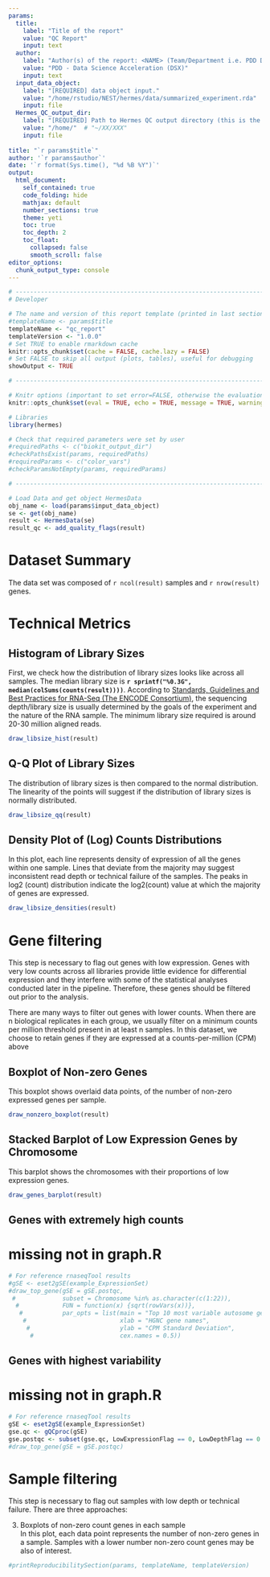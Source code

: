 ```yaml
---
params:
  title:
    label: "Title of the report"
    value: "QC Report"
    input: text
  author: 
    label: "Author(s) of the report: <NAME> (Team/Department i.e. PDD DSX)"
    value: "PDD - Data Science Acceleration (DSX)"
    input: text
  input_data_object:
    label: "[REQUIRED] data object input."
    value: "/home/rstudio/NEST/hermes/data/summarized_experiment.rda"
    input: file
  Hermes_QC_output_dir:
    label: "[REQUIRED] Path to Hermes QC output directory (this is the only requried parameter of the report)"
    value: "/home/"  # "~/XX/XXX"
    input: file
  
title: "`r params$title`"
author: '`r params$author`'
date: '`r format(Sys.time(), "%d %B %Y")`'
output:
  html_document:
    self_contained: true
    code_folding: hide
    mathjax: default
    number_sections: true
    theme: yeti
    toc: true
    toc_depth: 2
    toc_float:
      collapsed: false
      smooth_scroll: false
editor_options:
  chunk_output_type: console
---
```

```r
# -----------------------------------------------------------------------------
# Developer

# The name and version of this report template (printed in last section)
#templateName <- params$title
templateName <- "qc_report"
templateVersion <- "1.0.0"
# Set TRUE to enable rmarkdown cache
knitr::opts_chunk$set(cache = FALSE, cache.lazy = FALSE)
# Set FALSE to skip all output (plots, tables), useful for debugging 
showOutput <- TRUE

# -----------------------------------------------------------------------------

# Knitr options (important to set error=FALSE, otherwise the evaluation does not stop after an error!)
knitr::opts_chunk$set(eval = TRUE, echo = TRUE, message = TRUE, warning = TRUE, error = FALSE)

# Libraries
library(hermes)
```

```r
# Check that required parameters were set by user
#requiredPaths <- c("biokit_output_dir")
#checkPathsExist(params, requiredPaths)
#requiredParams <- c("color_vars")
#checkParamsNotEmpty(params, requiredParams)

# -----------------------------------------------------------------------------
```

```r
# Load Data and get object HermesData 
obj_name <- load(params$input_data_object)
se <- get(obj_name)
result <- HermesData(se)
result_qc <- add_quality_flags(result)
```

# Dataset Summary

The data set was composed of `r ncol(result)` samples and `r nrow(result)` genes. 

# Technical Metrics

## Histogram of Library Sizes

First, we check how the distribution of library sizes looks like across all samples. The median library size is <b>`r sprintf("%0.3G", median(colSums(counts(result))))`</b>. 
According to [Standards, Guidelines and Best Practices for RNA-Seq (The ENCODE Consortium)](https://www.encodeproject.org/documents/cede0cbe-d324-4ce7-ace4-f0c3eddf5972/@@download/attachment/ENCODE%20Best%20Practices%20for%20RNA_v2.pdf "ENCODE Project Homepage"), the sequencing depth/library size is usually determined by the goals of the experiment and the nature of the RNA sample. The minimum library size required is around 20-30 million aligned reads. 

```r
draw_libsize_hist(result)
```

## Q-Q Plot of Library Sizes

The distribution of library sizes is then compared to the normal distribution. The linearity of the points will suggest if the distribution of library sizes is normally distributed.

```r
draw_libsize_qq(result)
```

## Density Plot of (Log) Counts Distributions

In this plot, each line represents density of expression of all the genes within one sample. Lines that deviate from the majority may suggest inconsistent read depth or technical failure of the samples. The peaks in log2 (count) distribution indicate the log2(count) value at which the majority of genes are expressed. 

```r
draw_libsize_densities(result)
```

# Gene filtering

This step is necessary to flag out genes with low expression. Genes with very low counts across all libraries provide little evidence for differential expression and they interfere with some of the statistical analyses conducted later in the pipeline. Therefore, these genes should be filtered out prior to the analysis. 

There are many ways to filter out genes with lower counts. When there are n biological replicates in each group, we usually filter on a minimum counts per million threshold present in at least n samples. In this dataset, we choose to retain genes if they are expressed at a counts-per-million (CPM) above 


## Boxplot of Non-zero Genes

This boxplot shows overlaid data points, of the number of non-zero expressed genes per sample.

```r
draw_nonzero_boxplot(result)
```

## Stacked Barplot of Low Expression Genes by Chromosome

This barplot shows the chromosomes with their proportions of low expression genes.

```r
draw_genes_barplot(result)
```

## Genes with extremely high counts
# missing not in graph.R
```r

# For reference rnaseqTool results
#gSE <- eset2gSE(example_ExpressionSet)
#draw_top_gene(gSE = gSE.postqc,
 #             subset = Chromosome %in% as.character(c(1:22)),
  #            FUN = function(x) {sqrt(rowVars(x))}, 
   #           par_opts = list(main = "Top 10 most variable autosome genes", 
    #                          xlab = "HGNC gene names", 
     #                         ylab = "CPM Standard Deviation", 
      #                        cex.names = 0.5))
```


## Genes with highest variability
# missing not in graph.R

```r

# For reference rnaseqTool results
gSE <- eset2gSE(example_ExpressionSet)
gse.qc <- gQCproc(gSE)
gse.postqc <- subset(gse.qc, LowExpressionFlag == 0, LowDepthFlag == 0 & TechnicalFailureFlag == 0)
#draw_top_gene(gSE = gSE.postqc)
```

# Sample filtering

This step is necessary to flag out samples with low depth or technical failure. There are three approaches:   






3. Boxplots of non-zero count genes in each sample  
    In this plot, each data point represents the number of non-zero genes in a sample. Samples with a lower number non-zero count genes may be also of interest. 
    



<!-- ---------------------------------------------------------------------- -->
<!-- Prints the parameters and session information                          -->
<!-- Include at end of each biokitr report                                  -->
<!-- ---------------------------------------------------------------------- -->
```r
#printReproducibilitySection(params, templateName, templateVersion)   
```
